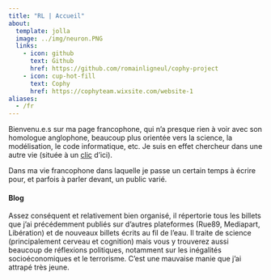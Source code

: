 ```yaml
---
title: "RL | Accueil"
about:
  template: jolla
  image: ../img/neuron.PNG
  links:
    - icon: github
      text: Github
      href: https://github.com/romainligneul/cophy-project
    - icon: cup-hot-fill
      text: Cophy
      href: https://cophyteam.wixsite.com/website-1
aliases:
  - /fr
---
```


Bienvenu.e.s sur ma page francophone, qui n'a presque rien à voir avec son homologue anglophone, beaucoup plus orientée vers la science, la modélisation, le code informatique, etc. Je suis en effet chercheur dans une autre vie (située à un [clic](./enà){target="_blank"} d'ici).

Dans ma vie francophone dans laquelle je passe un certain temps à écrire pour, et parfois à parler devant, un public varié.

#### Blog

Assez conséquent et relativement bien organisé, il répertorie tous les billets que j'ai précédemment publiés sur d'autres plateformes (Rue89, Mediapart, Libération) et de nouveaux billets écrits au fil de l'eau. Il traite de science (principalement cerveau et cognition) mais vous y trouverez aussi beaucoup de réflexions politiques, notamment sur les inégalités socioéconomiques et le terrorisme. C'est une mauvaise manie que j'ai attrapé très jeune.
